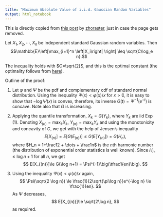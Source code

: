 ```yaml
---
title: "Maximum Absolute Value of i.i.d. Gaussian Random Variables"
output: html_notebook
---
```


This is directly copied from [this post](https://math.stackexchange.com/questions/1456567/expected-maximum-absolute-value-of-n-iid-standard-gaussians) by [zhoraster](http://probability.univ.kiev.ua/index.php?page=userinfo&person=zhoraster), just in case the page gets removed.

Let $X_1, X_2, \cdots, X_n$ be independent standard Gaussian random variables. Then $$\mathbb{E}\left[\max_{i=1}^n \left|X_i\right| \right] \leq \sqrt{C\log_e n}.$$

The inequality holds with $C=\sqrt{2}$, and this is the optimal constant (the optimality follows from [here](https://math.stackexchange.com/questions/89030/expectation-of-the-maximum-of-gaussian-random-variables)).

Outline of the proof: 

1. Let $\varphi$ and $\Psi$ be the pdf and complementary cdf of standard normal distribution. Using the inequality $\Psi(x)< \varphi(x)/x$ for $x>0$, it is easy to show that $-\log \Psi(x)$ is convex, therefore, its inverse $G(t) = \Psi^{-1}(e^{-t})$ is concave. Note also that $G$ is increasing.

2. Applying the quantile transformation, $X_k = G(Y_k)$, where $Y_k$ are iid $\operatorname{Exp}(1)$. Denoting $X_{(n)} = \max_k X_k$, $Y_{(n)} = \max_k Y_k$ and using the monotonicity and concavity of $G$, we get with the help of Jensen's inequality
$$
E[X_{(n)}] = E[G(E_{(n)})]\le G(E[Y_{(n)}]) = G(H_n),
$$
where $H_n = 1+\frac12 + \dots + \frac1n$ is the $n$th harmonic number (the distribution of exponential order statistics is well known). Since $H_n\le \log n + 1$ for all $n$, we get
$$
E[X_{(n)}]\le G(\log n+1) = \Psi^{-1}\big(\tfrac1{en}\big).
$$

3. Using the inequality $\Psi(x)< \varphi(x)/x$ again, 
$$
\Psi(\sqrt{2 \log n}) \le \frac{1}{2\sqrt{\pi\log n}}e^{-\log n} \le \frac{1}{en}.
$$
As $\Psi$ decreases, 
$$
E[X_{(n)}]\le \sqrt{2\log n},
$$
as required.